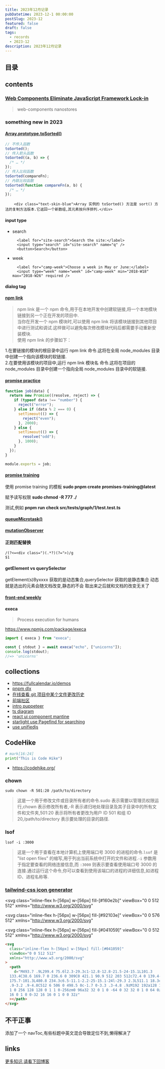 ```yaml
---
title: 2023年12月记录
pubDatetime: 2023-12-1 00:00:00
postSlug: 2023-12
featured: false
draft: false
tags:
  - records
  - 2023-12
description: 2023年12月记录
---
```


## 目录

## contents

### [Web Components Eliminate JavaScript Framework Lock-in](https://jakelazaroff.com/words/web-components-eliminate-javascript-framework-lock-in/)

> web-components
> nanostores

### something new in 2023

#### [Array.prototype.toSorted()](https://developer.mozilla.org/zh-CN/docs/Web/JavaScript/Reference/Global_Objects/Array/toSorted)

```js
// 不传入函数
toSorted();
// 传入箭头函数
toSorted((a, b) => {
  /* … */
});
// 传入比较函数
toSorted(compareFn);
// 內联比较函数
toSorted(function compareFn(a, b) {
  /* … */
});
```

        <div class="text-skin-blue">Array 实例的 toSorted() 方法是 sort() 方法的复制方法版本.它返回一个新数组,其元素按升序排列.</div>

#### input type

- search

        <label for="site-search">Search the site:</label>
        <input type="search" id="site-search" name="q" />
        <button>Search</button>

- week

        <label for="camp-week">Choose a week in May or June:</label>
        <input type="week" name="week" id="camp-week" min="2018-W18" max="2018-W26" required />

#### dialog tag


<VueFeature client:only="vue" />

#### [npm link](https://docs.npmjs.com/cli/v8/commands/npm-link)

> npm link 是一个 npm 命令,用于在本地开发中创建软链接,将一个本地模块链接到另一个正在开发的项目中.<br/>
> 当你在开发一个 npm 模块时,可以使用 npm link 将该模块链接到其他项目中进行测试和调试.这样做可以避免每次修改模块代码后都需要手动重新安装模块.<br />
> 使用 npm link 的步骤如下：

<div class="text-skin-purple">
  1.在要链接的模块的根目录中运行 npm link 命令.这将在全局 node_modules
  目录中创建一个指向该模块的软链接.
  <br />
  2.在要使用该模块的项目中,运行 npm link 模块名 命令.这将在项目的 node_modules
  目录中创建一个指向全局 node_modules 目录中的软链接.
</div>

#### [promise practice](https://www.codingame.com/playgrounds/347/javascript-promises-mastering-the-asynchronous/more-pratice-with-promises)

```js
function job(data) {
  return new Promise((resolve, reject) => {
    if (typeof data !== "number") {
      reject("error");
    } else if (data % 2 === 0) {
      setTimeout(() => {
        reject("even");
      }, 2000);
    } else {
      setTimeout(() => {
        resolve("odd");
      }, 1000);
    }
  });
}

module.exports = job;
```

#### [promise training](https://github.com/henriqueinonhe/promises-training)

使用 promise training 的模板
**sudo pnpm create promises-training@latest**

赋予读写权限
**sudo chmod -R 777 ./**

测试,例如
**pnpm run check src/tests/graph/1/test.test.ts**

#### [queueMicrotask()](https://developer.mozilla.org/zh-CN/docs/Web/API/HTML_DOM_API/Microtask_guide)

#### [mutationObserver](https://developer.mozilla.org/zh-CN/docs/Web/API/MutationObserver)

#### 正则匹配替换

```regx
/(?<=<div class=")(.*?)(?=">)/g
$1

```

#### getElement vs querySelector

getElement(s)Byxxxx 获取的是动态集合,querySelector 获取的是静态集合
动态就是选出的元素会随文档改变,静态的不会 取出来之后就和文档的改变无关了

#### [front-end weekly](https://github.com/ascoders/weekly)

#### execa

> Process execution for humans

https://www.npmjs.com/package/execa

```js
import { execa } from "execa";

const { stdout } = await execa("echo", ["unicorns"]);
console.log(stdout);
//=> 'unicorns'
```

## collections

- https://fullcalendar.io/demos
- [pnpm dlx](https://pnpm.io/cli/dlx)
- [在线查看 git 项目中某个文件更改历史](https://githistory.xyz/)
- [前端社区](https://portal.gitnation.org/)
- [intro puppeteer](https://proxiesapi.com/articles/the-complete-puppeteer-cheatsheet)
- [ts diagram](https://tsdiagram.com/)
- [react ui component mantine](https://mantine.dev/)
- [starlight use Pagefind for searching](https://starlight.astro.build/guides/site-search/)
- [use unifiedjs](https://unifiedjs.com/learn/)

## CodeHike

```python hello.py
# mark[16:24]
print("This is Code Hike")
```

- https://codehike.org/

### chown

```shell
sudo chown -R 501:20 /path/to/directory
```

> 这是一个用于修改文件或目录所有者的命令.sudo 表示需要以管理员权限运行,chown 表示修改所有者,-R 表示递归地处理目录及其子目录中的所有文件和文件夹,501:20 表示将所有者更改为用户 ID 501 和组 ID 20,/path/to/directory 表示要处理的目录的路径.

### lsof

```shell
lsof -i :3000
```

> 这是一个用于查看在本地计算机上使用端口号 3000 的进程的命令.`lsof` 是 "list open files" 的缩写,用于列出当前系统中打开的文件和进程.`-i` 参数用于指定要查看的网络连接信息,而 `:3000` 则表示要查看使用端口号 3000 的连接.通过运行这个命令,你可以查看到使用该端口的进程的详细信息,如进程 ID、进程名称等.

### [tailwind-css icon generator](https://www.designtoolshub.com/tailwind-css/icon-generator)

<svg
  class="inline-flex h-[56px] w-[56px] fill-[#160e2b]"
  viewBox="0 0 512 512"
  xmlns="http://www.w3.org/2000/svg"
>
  <path d="M326.7 403.7c-22.1 8-45.9 12.3-70.7 12.3s-48.7-4.4-70.7-12.3c-.3-.1-.5-.2-.8-.3c-30-11-56.8-28.7-78.6-51.4C70 314.6 48 263.9 48 208C48 93.1 141.1 0 256 0S464 93.1 464 208c0 55.9-22 106.6-57.9 144c-1 1-2 2.1-3 3.1c-21.4 21.4-47.4 38.1-76.3 48.6zM256 91.9c-11.1 0-20.1 9-20.1 20.1v6c-5.6 1.2-10.9 2.9-15.9 5.1c-15 6.8-27.9 19.4-31.1 37.7c-1.8 10.2-.8 20 3.4 29c4.2 8.8 10.7 15 17.3 19.5c11.6 7.9 26.9 12.5 38.6 16l2.2 .7c13.9 4.2 23.4 7.4 29.3 11.7c2.5 1.8 3.4 3.2 3.7 4c.3 .8 .9 2.6 .2 6.7c-.6 3.5-2.5 6.4-8 8.8c-6.1 2.6-16 3.9-28.8 1.9c-6-1-16.7-4.6-26.2-7.9l0 0 0 0 0 0c-2.2-.7-4.3-1.5-6.4-2.1c-10.5-3.5-21.8 2.2-25.3 12.7s2.2 21.8 12.7 25.3c1.2 .4 2.7 .9 4.4 1.5c7.9 2.7 20.3 6.9 29.8 9.1V304c0 11.1 9 20.1 20.1 20.1s20.1-9 20.1-20.1v-5.5c5.3-1 10.5-2.5 15.4-4.6c15.7-6.7 28.4-19.7 31.6-38.7c1.8-10.4 1-20.3-3-29.4c-3.9-9-10.2-15.6-16.9-20.5c-12.2-8.8-28.3-13.7-40.4-17.4l-.8-.2c-14.2-4.3-23.8-7.3-29.9-11.4c-2.6-1.8-3.4-3-3.6-3.5c-.2-.3-.7-1.6-.1-5c.3-1.9 1.9-5.2 8.2-8.1c6.4-2.9 16.4-4.5 28.6-2.6c4.3 .7 17.9 3.3 21.7 4.3c10.7 2.8 21.6-3.5 24.5-14.2s-3.5-21.6-14.2-24.5c-4.4-1.2-14.4-3.2-21-4.4V112c0-11.1-9-20.1-20.1-20.1zM48 352H64c19.5 25.9 44 47.7 72.2 64H64v32H256 448V416H375.8c28.2-16.3 52.8-38.1 72.2-64h16c26.5 0 48 21.5 48 48v64c0 26.5-21.5 48-48 48H48c-26.5 0-48-21.5-48-48V400c0-26.5 21.5-48 48-48z"></path>
</svg>

<svg
  class="inline-flex h-[56px] w-[56px] fill-[#92103e]"
  viewBox="0 0 576 512"
  xmlns="http://www.w3.org/2000/svg"
>
  <path d="M384 128c70.7 0 128 57.3 128 128s-57.3 128-128 128H192c-70.7 0-128-57.3-128-128s57.3-128 128-128H384zM576 256c0-106-86-192-192-192H192C86 64 0 150 0 256S86 448 192 448H384c106 0 192-86 192-192zM192 352a96 96 0 1 0 0-192 96 96 0 1 0 0 192z"></path>
</svg>

<svg
  class="inline-flex h-[56px] w-[56px] fill-[#041059]"
  viewBox="0 0 512 512"
  xmlns="http://www.w3.org/2000/svg"
>
  <path d="M493.7 .9L299.4 75.6l2.3-29.3c1-12.8-12.8-21.5-24-15.1L101.3 133.4C38.6 169.7 0 236.6 0 309C0 421.1 90.9 512 203 512c72.4 0 139.4-38.6 175.7-101.3L480.8 234.3c6.5-11.1-2.2-25-15.1-24l-29.3 2.3L511.1 18.3c.6-1.5 .9-3.2 .9-4.8C512 6 506 0 498.5 0c-1.7 0-3.3 .3-4.8 .9zM192 192a128 128 0 1 1 0 256 128 128 0 1 1 0-256zm0 96a32 32 0 1 0 -64 0 32 32 0 1 0 64 0zm16 96a16 16 0 1 0 0-32 16 16 0 1 0 0 32z"></path>
</svg>

```html
<svg
  class="inline-flex h-[56px] w-[56px] fill-[#041059]"
  viewBox="0 0 512 512"
  xmlns="http://www.w3.org/2000/svg"
>
  <path
    d="M493.7 .9L299.4 75.6l2.3-29.3c1-12.8-12.8-21.5-24-15.1L101.3 
  133.4C38.6 169.7 0 236.6 0 309C0 421.1 90.9 512 203 512c72.4 0 139.4-38.6
  175.7-101.3L480.8 234.3c6.5-11.1-2.2-25-15.1-24l-29.3 2.3L511.1 18.3c.6-1.5 
  .9-3.2 .9-4.8C512 6 506 0 498.5 0c-1.7 0-3.3 .3-4.8 .9zM192 192a128 128 0 1 
  1 0 256 128 128 0 1 1 0-256zm0 96a32 32 0 1 0 -64 0 32 32 0 1 0 64 0zm16 96a16 
  16 0 1 0 0-32 16 16 0 1 0 0 32z"
  ></path>
</svg>
```

## 不干正事

添加了一个 navToc,有些标题中英文混合导致定位不到,懒得解决了

## links

[<div class="p-10 m-10 text-lg indent-3.5 text-center stroke-card-foreground hover:no-underline">更多知识,请看下回博客</div>](/posts/2024-01)
